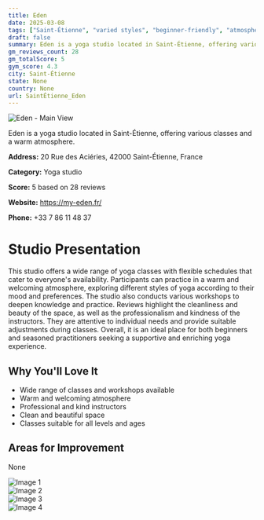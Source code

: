 ```yaml
---
title: Eden
date: 2025-03-08
tags: ["Saint-Étienne", "varied styles", "beginner-friendly", "atmosphere", "cleanliness", "Saint-Étienne"]  
draft: false
summary: Eden is a yoga studio located in Saint-Étienne, offering various classes and a warm atmosphere.
gm_reviews_count: 28
gm_totalScore: 5
gym_score: 4.3
city: Saint-Étienne
state: None
country: None
url: SaintÉtienne_Eden
---
```


<div className="aspect-[16/9] relative my-8">
  <img 
    src="https://lh5.googleusercontent.com/p/AF1QipMHAOSv-gYSoqpGipOEOKjXzQ_0mukToSbarCGm=w1920-h1080-k-no"
    alt="Eden - Main View"
    className="object-cover absolute inset-0 w-full h-full rounded-lg"
  />
</div>

Eden is a yoga studio located in Saint-Étienne, offering various classes and a warm atmosphere.

**Address:** 20 Rue des Aciéries, 42000 Saint-Étienne, France

**Category:** Yoga studio

**Score:** 5 based on 28 reviews

**Website:** https://my-eden.fr/

**Phone:** +33 7 86 11 48 37

# Studio Presentation

This studio offers a wide range of yoga classes with flexible schedules that cater to everyone's availability. Participants can practice in a warm and welcoming atmosphere, exploring different styles of yoga according to their mood and preferences. The studio also conducts various workshops to deepen knowledge and practice. Reviews highlight the cleanliness and beauty of the space, as well as the professionalism and kindness of the instructors. They are attentive to individual needs and provide suitable adjustments during classes. Overall, it is an ideal place for both beginners and seasoned practitioners seeking a supportive and enriching yoga experience.



## Why You'll Love It

- Wide range of classes and workshops available
- Warm and welcoming atmosphere
- Professional and kind instructors
- Clean and beautiful space
- Classes suitable for all levels and ages

## Areas for Improvement

None

<div className="grid grid-cols-1 xl:grid-cols-2 gap-4 my-8">
<div className="aspect-[4/3] relative"><img src="https://lh5.googleusercontent.com/p/AF1QipNl86C-pWc35G5RBV3ykwi1ugf9RvHsE5SDHPHP=w1920-h1080-k-no" alt="Image 1" className="object-cover absolute inset-0 w-full h-full rounded-lg" /></div>
<div className="aspect-[4/3] relative"><img src="https://lh5.googleusercontent.com/p/AF1QipNu0-HmnQwGYhGGexp0qUAgEN4LXWpyoluEmfAZ=w1920-h1080-k-no" alt="Image 2" className="object-cover absolute inset-0 w-full h-full rounded-lg" /></div>
<div className="aspect-[4/3] relative"><img src="https://lh5.googleusercontent.com/p/AF1QipNFKYZ4Gd7N4q-4GX9QB_M_b_P-H3QNYdIZqHBE=w1920-h1080-k-no" alt="Image 3" className="object-cover absolute inset-0 w-full h-full rounded-lg" /></div>
<div className="aspect-[4/3] relative"><img src="https://lh5.googleusercontent.com/p/AF1QipN8Nsz8T_viFavqlBEyo47bvFTLVQYk6t_6b8l9=w1920-h1080-k-no" alt="Image 4" className="object-cover absolute inset-0 w-full h-full rounded-lg" /></div>
</div>